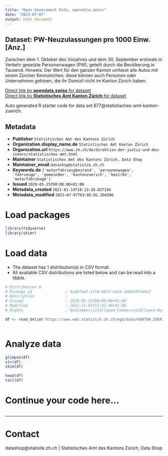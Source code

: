 ```yaml
---
title: "Open Government Data, opendata.swiss"
date: "2023-07-07"
output: html_document
---
```


## Dataset: PW-Neuzulassungen pro 1000 Einw. [Anz.]

Zwischen dem 1. Oktober des Vorjahres und dem 30. September erstmals in Verkehr gesetzte Personenwagen (PW), geteilt durch die Bevölkerung in Tausend. Hinweis: Der Wert für den ganzen Kanton umfasst alle Autos mit einem Zürcher Kennzeichen; diese können auch Personen oder Unternehmen gehören, die ihr Domizil nicht im Kanton Zürich haben.

[Direct link by **opendata.swiss** for dataset](https://opendata.swiss/de/dataset/pw-neuzulassungen-pro-1000-einw-anz)<br>
[Direct link by **Statistisches Amt Kanton Zürich** for dataset](https://www.zh.ch/de/politik-staat/gemeinden/gemeindeportraet.html)

Auto generated R starter code for data set 677@statistisches-amt-kanton-zuerich.

## Metadata

- **Publisher** `Statistisches Amt des Kantons Zürich`
- **Organization.display_name.de** `Statistisches Amt Kanton Zürich`
- **Organization.url** `https://www.zh.ch/de/direktion-der-justiz-und-des-innern/statistisches-amt.html`
- **Maintainer** `Statistisches Amt des Kantons Zürich, Data Shop`
- **Maintainer_email** `datashop@statistik.zh.ch`
- **Keywords.de** `['motorfahrzeugbestand', 'personenwagen', 'fahrzeuge', 'gemeinden', 'kantonzuerich', 'bezirke', 'motorfahrzeuge']`
- **Issued** `2020-05-25T00:00:00+01:00`
- **Metadata_created** `2021-01-14T18:13:18.037194`
- **Metadata_modified** `2023-07-07T03:05:01.266506`


# Load packages

```r

library(tidyverse)
library(skimr)

```

# Load data

-   The dataset has 1 distribution(s) in CSV format.
-   All available CSV distributions are listed below and can be read into a tibble.

```r

# Distribution 0
# Package_id               : 4a3bfee2-1f16-4873-aa35-2e03419fa9e2
# Description              : 
# Issued                   : 2020-05-25T00:00:00+01:00
# Modified                 : 2022-11-03T12:45:40+01:00
# Rights                   : NonCommercialAllowed-CommercialAllowed-ReferenceRequired

df <- read_delim('https://www.web.statistik.zh.ch/ogd/data/KANTON_ZUERICH_601.csv')



```

# Analyze data

```r

glimpse(df)
str(df)
skim(df)

head(df)
tail(df)

```

# Continue your code here...

```r

```

------------------------------------------------------------------------

# Contact

datashop@statistik.zh.ch | Statistisches Amt des Kantons Zürich, Data Shop
